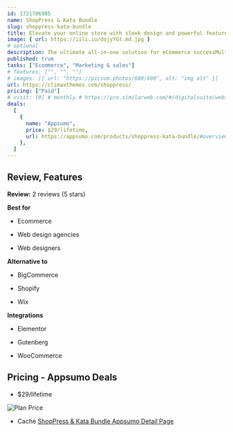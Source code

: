 ```yaml
---
id: 1721706985
name: ShopPress & Kata Bundle
slug: shoppress-kata-bundle
title: Elevate your online store with sleek design and powerful features
image: { url: https://iili.io/dojyYGt.md.jpg }
# optional
description: The ultimate all-in-one solution for eCommerce successMulti-purpose WordPress theme with 120+ starter websites. Design & customize WooCommerce pages with Elementor page builderAlternative to Shopify, Woolentor, JetWooBuilder & Woodmart
published: true
tasks: ["Ecommerce", "Marketing & sales"]
# features: ["", "", ""]
# images: [{ url: "https://picsum.photos/600/600", alt: "img alt" }]
url: https://climaxthemes.com/shoppress/
pricing: ["Paid"]
# visit: [0] # monthly # https://pro.similarweb.com/#/digitalsuite/websiteanalysis/home
deals:
  [
    {
      name: "Appsumo",
      price: $29/lifetime,
      url: https://appsumo.com/products/shoppress-kata-bundle/#overview,
    },
  ]
---
```


## Review, Features

**Review:** 2 reviews (5 stars)

**Best for**

- Ecommerce

- Web design agencies

- Web designers

**Alternative to**

- BigCommerce

- Shopify

- Wix

**Integrations**

- Elementor

- Gutenberg

- WooCommerce

## Pricing - Appsumo Deals

- $29/lifetime

<Img src="https://iili.io/doS3FrG.png" alt="Plan Price" />

- Cache [ShopPress & Kata Bundle Appsumo Detail Page](https://iili.io/doS3OTN.png)
